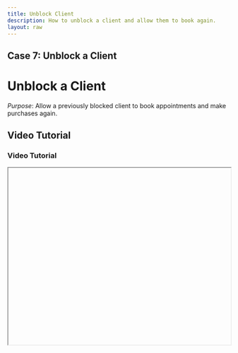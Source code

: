```yaml
---
title: Unblock Client
description: How to unblock a client and allow them to book again.
layout: raw
---
```



<div className="mdx-content">

## **Case 7: Unblock a Client**

<h1 className="text-3xl font-bold text-gray-900 mb-4">Unblock a Client</h1>  

*Purpose*: Allow a previously blocked client to book appointments and make purchases again.

## Video Tutorial

<h3 className="text-xl font-medium text-gray-800 mb-2">Video Tutorial</h3>

<iframe
  width="100%"
  height="400"
  title="Unblock client tutorial"
  allowFullScreen
  className="rounded-lg"
/>

---

## Steps:

<h2 className="text-2xl font-semibold text-gray-800 mt-8 mb-4">Step-by-step Instructions</h2>

❶ **Go to the Clients Page**  
From the **Clients** page, find the blocked client in the list (status will show as “Blocked”).

❷ **Open the Options Menu**  
Click on the **three-dot menu** at the end of their row.

❸ **Choose "Unblock"**  
Select the **“Unblock”** option.

❹ **Client is Reactivated**  
The client will immediately be reactivated.

❺ **Confirmation Message**  
A message will confirm that the client is now **active again** and can once again make appointments or purchases.

---

**Tip for Admins or Managers**:  
Unblocking restores full access for the client, including booking and purchasing capabilities.

<div className="space-y-4 mt-6">

<div className="my-10 border-t border-gray-200" />

## More questions about this

<h3 className="text-xl font-semibold text-black mb-4 mt-10"> More questions about this?</h3>
</div>
<div className="space-y-4 mt-6">
  <details className="bg-white rounded-md p-4 border border-gray-300">
  <summary
    className="font-medium text-base text-gray-900"
    style={{
      backgroundColor: 'transparent',
      outline: 'none',
      cursor: 'pointer',
      userSelect: 'none',
      listStyle: 'none',
    }}
  >Will the client see they were unblocked?</summary>
   <p className="mt-2 text-sm text-gray-700">
      No, clients do not get a notification. They will just regain access to their account features.
    </p>
  </details>

  <details className="bg-white rounded-md p-4 border border-gray-300">
  <summary
    className="font-medium text-base text-gray-900"
    style={{
      backgroundColor: 'transparent',
      outline: 'none',
      cursor: 'pointer',
      userSelect: 'none',
      listStyle: 'none',
    }}
  >Can I re-block the client?</summary>
    <p className="mt-2 text-sm text-gray-700">
      Yes, you can block and unblock clients as needed from their profile options.
    </p>
  </details>
</div>
</div>

---

<div className="space-y-4 mt-6">

<div className="my-10 border-t border-gray-200" />

<div className="mdx-content mt-10">

Was this article helpful?

<div style={{ display: 'flex', gap: '1rem' }}>
  <button style={{ padding: '0.5rem', borderRadius: '9999px', backgroundColor: '#f0f0f0' }}>
    <FaThumbsUp/>
  </button>
  <button style={{ padding: '0.5rem', borderRadius: '9999px', backgroundColor: '#f0f0f0' }}>
    <FaThumbsDown/>
  </button>
</div>
</div>

---
</div>

